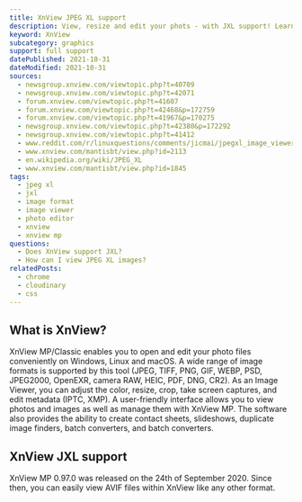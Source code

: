 ```yaml
---
title: XnView JPEG XL support
description: View, resize and edit your phots - with JXL support! Learn how to use JXL images within XnView.
keyword: XnView
subcategory: graphics
support: full support
datePublished: 2021-10-31
dateModified: 2021-10-31
sources:
  - newsgroup.xnview.com/viewtopic.php?t=40709
  - newsgroup.xnview.com/viewtopic.php?t=42071
  - forum.xnview.com/viewtopic.php?t=41607
  - forum.xnview.com/viewtopic.php?t=42468&p=172759
  - forum.xnview.com/viewtopic.php?t=41967&p=170275
  - newsgroup.xnview.com/viewtopic.php?t=42380&p=172292
  - newsgroup.xnview.com/viewtopic.php?t=41412
  - www.reddit.com/r/linuxquestions/comments/jicmai/jpegxl_image_viewer/
  - www.xnview.com/mantisbt/view.php?id=2113
  - en.wikipedia.org/wiki/JPEG_XL
  - www.xnview.com/mantisbt/view.php?id=1845
tags:
  - jpeg xl
  - jxl
  - image format
  - image viewer
  - photo editor
  - xnview
  - xnview mp
questions:
  - Does XnView support JXL?
  - How can I view JPEG XL images?
relatedPosts:
  - chrome
  - cloudinary
  - css
---
```


## What is XnView?

XnView MP/Classic enables you to open and edit your photo files conveniently on Windows, Linux and macOS. A wide range of image formats is supported by this tool (JPEG, TIFF, PNG, GIF, WEBP, PSD, JPEG2000, OpenEXR, camera RAW, HEIC, PDF, DNG, CR2). As an Image Viewer, you can adjust the color, resize, crop, take screen captures, and edit metadata (IPTC, XMP). A user-friendly interface allows you to view photos and images as well as manage them with XnView MP. The software also provides the ability to create contact sheets, slideshows, duplicate image finders, batch converters, and batch converters.

## XnView JXL support

XnView MP 0.97.0 was released on the 24th of September 2020. Since then, you can easily view AVIF files within XnView like any other format.
